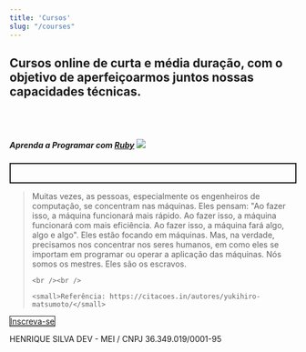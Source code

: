 ```yaml
---
title: 'Cursos'
slug: "/courses"
---
```


## Cursos online de curta e média duração, com o objetivo de aperfeiçoarmos juntos nossas capacidades técnicas.

<br /><br />


##### Aprenda a Programar com [Ruby](https://www.ruby-lang.org/) ![](/assets/img/ruby.png)

<p style="border: 2px solid; padding: 1rem">
  <blockquote>  
    Muitas vezes, as pessoas, especialmente os engenheiros de computação, 
    se concentram nas máquinas. 
    Eles pensam: "Ao fazer isso, a máquina funcionará mais rápido. 
    Ao fazer isso, a máquina funcionará com mais eficiência. Ao fazer isso,
    a máquina fará algo, algo e algo".
    Eles estão focando em máquinas. Mas, na verdade, precisamos nos
    concentrar nos seres humanos, em como eles se importam em programar 
    ou operar a aplicação das máquinas. 
    Nós somos os mestres.
    Eles são os escravos.
   
    <br /><br />
  
    <small>Referência: https://citacoes.in/autores/yukihiro-matsumoto/</small>
  </blockquote>

  <a disable="true" style="border: 1px solid" href="https://link.pagar.me/lH1B9MVNPI" target="_blank">     
      Inscreva-se
  </a>   
</p>


HENRIQUE SILVA DEV - MEI / CNPJ 36.349.019/0001-95